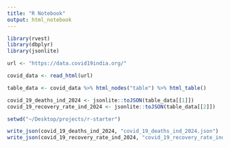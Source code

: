 ```yaml
---
title: "R Notebook"
output: html_notebook
---
```


```r
library(rvest)
library(dbplyr)
library(jsonlite)

url <- "https://data.covid19india.org/"

covid_data <- read_html(url)

table_data <- covid_data %>% html_nodes("table") %>% html_table()

covid_19_deaths_ind_2024 <- jsonlite::toJSON(table_data[[1]])
covid_19_recovery_rate_ind_2024 <- jsonlite::toJSON(table_data[[2]])

setwd("~/Desktop/projects/r-starter")

write_json(covid_19_deaths_ind_2024, "covid_19_deaths_ind_2024.json")
write_json(covid_19_recovery_rate_ind_2024, "covid_19_recovery_rate_ind_2024.json")
```
